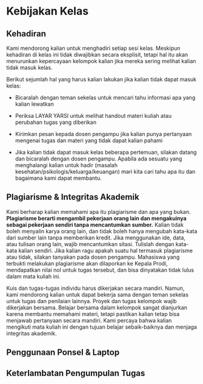 # Kebijakan Kelas {.unnumbered}

## Kehadiran

Kami mendorong kalian untuk menghadiri setiap sesi kelas. Meskipun kehadiran di kelas ini tidak diwajibkan secara eksplisit, tetapi hal itu akan menurunkan kepercayaan kelompok kalian jika mereka sering melihat kalian tidak masuk kelas.

Berikut sejumlah hal yang harus kalian lakukan jika kalian tidak dapat masuk kelas:

-   Bicaralah dengan teman sekelas untuk mencari tahu informasi apa yang kalian lewatkan

-   Periksa LAYAR YARSI untuk melihat handout materi kuliah atau perubahan tugas yang diberikan

-   Kirimkan pesan kepada dosen pengampu jika kalian punya pertanyaan mengenai tugas dan materi yang tidak dapat kalian pahami

-   Jika kalian tidak dapat masuk kelas beberapa pertemuan, silakan datang dan bicaralah dengan dosen pengampu. Apabila ada sesuatu yang menghalangi kalian untuk hadir (masalah kesehatan/psikologis/keluarga/keuangan) mari kita cari tahu apa itu dan bagaimana kami dapat membantu.

## Plagiarisme & Integritas Akademik {#sec-plagiarisme}

Kami berharap kalian memahami apa itu plagiarisme dan apa yang bukan. **Plagiarisme berarti mengambil pekerjaan orang lain dan mengakuinya sebagai pekerjaan sendiri tanpa mencantumkan sumber.** Kalian tidak boleh menyalin karya orang lain, dan tidak boleh hanya mengubah kata-kata dari sumber lain tanpa memberikan kredit. Jika menggunakan ide, data, atau tulisan orang lain, wajib mencantumkan sitasi. Tulislah dengan kata-kata kalian sendiri. Jika kalian ragu apakah suatu hal termasuk plagiarisme atau tidak, silakan tanyakan pada dosen pengampu. Mahasiswa yang terbukti melakukan plagiarisme akan dilaporkan ke Kepala Prodi, mendapatkan nilai nol untuk tugas tersebut, dan bisa dinyatakan tidak lulus dalam mata kuliah ini.

Kuis dan tugas-tugas individu harus dikerjakan secara mandiri. Namun, kami mendorong kalian untuk dapat bekerja sama dengan teman sekelas untuk tugas dan penilaian lainnya. Proyek dan tugas kelompok wajib dikerjakan bersama. Belajar bersama dalam kelompok sangat dianjurkan karena membantu memahami materi, tetapi pastikan kalian tetap bisa menjawab pertanyaan secara mandiri. Kami percaya bahwa kalian mengikuti mata kuliah ini dengan tujuan belajar sebaik-baiknya dan menjaga integritas akademik.

## Penggunaan Ponsel & Laptop

## Keterlambatan Pengumpulan Tugas
